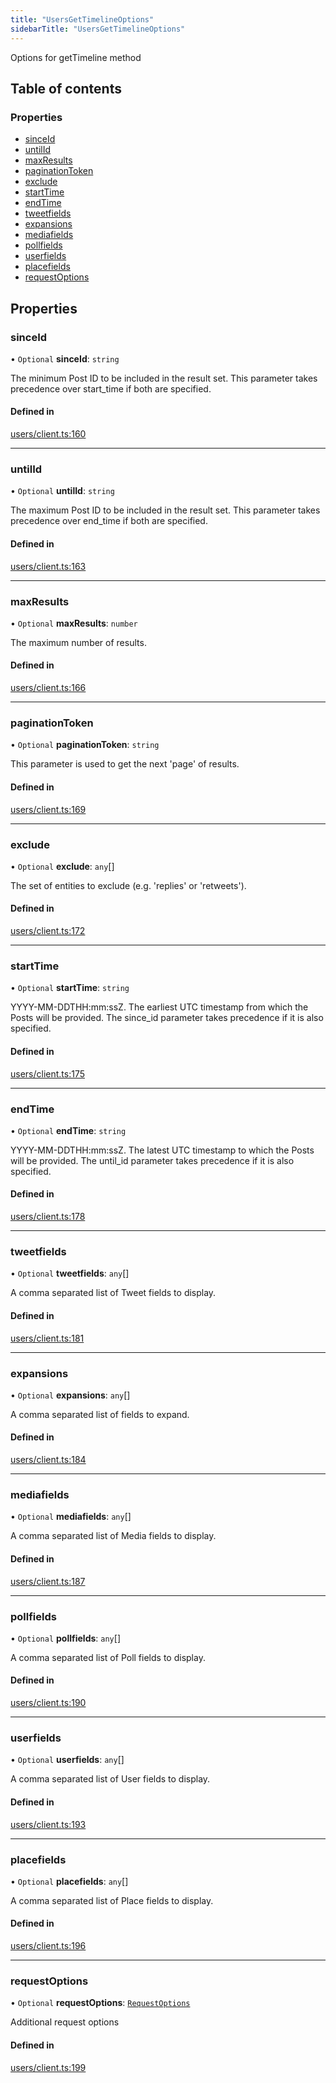```yaml
---
title: "UsersGetTimelineOptions"
sidebarTitle: "UsersGetTimelineOptions"
---
```


Options for getTimeline method

## Table of contents

### Properties

- [sinceId](/xdks/typescript/reference/interfaces/UsersGetTimelineOptions#sinceid)
- [untilId](/xdks/typescript/reference/interfaces/UsersGetTimelineOptions#untilid)
- [maxResults](/xdks/typescript/reference/interfaces/UsersGetTimelineOptions#maxresults)
- [paginationToken](/xdks/typescript/reference/interfaces/UsersGetTimelineOptions#paginationtoken)
- [exclude](/xdks/typescript/reference/interfaces/UsersGetTimelineOptions#exclude)
- [startTime](/xdks/typescript/reference/interfaces/UsersGetTimelineOptions#starttime)
- [endTime](/xdks/typescript/reference/interfaces/UsersGetTimelineOptions#endtime)
- [tweetfields](/xdks/typescript/reference/interfaces/UsersGetTimelineOptions#tweetfields)
- [expansions](/xdks/typescript/reference/interfaces/UsersGetTimelineOptions#expansions)
- [mediafields](/xdks/typescript/reference/interfaces/UsersGetTimelineOptions#mediafields)
- [pollfields](/xdks/typescript/reference/interfaces/UsersGetTimelineOptions#pollfields)
- [userfields](/xdks/typescript/reference/interfaces/UsersGetTimelineOptions#userfields)
- [placefields](/xdks/typescript/reference/interfaces/UsersGetTimelineOptions#placefields)
- [requestOptions](/xdks/typescript/reference/interfaces/UsersGetTimelineOptions#requestoptions)

## Properties

### sinceId

• `Optional` **sinceId**: `string`

The minimum Post ID to be included in the result set. This parameter takes precedence over start_time if both are specified.

#### Defined in

[users/client.ts:160](https://github.com/xdevplatform/xdk/blob/298ca9350d035e40e7c8ee0753c50052819a41e2/xdk/typescript/src/users/client.ts#L160)

___

### untilId

• `Optional` **untilId**: `string`

The maximum Post ID to be included in the result set. This parameter takes precedence over end_time if both are specified.

#### Defined in

[users/client.ts:163](https://github.com/xdevplatform/xdk/blob/298ca9350d035e40e7c8ee0753c50052819a41e2/xdk/typescript/src/users/client.ts#L163)

___

### maxResults

• `Optional` **maxResults**: `number`

The maximum number of results.

#### Defined in

[users/client.ts:166](https://github.com/xdevplatform/xdk/blob/298ca9350d035e40e7c8ee0753c50052819a41e2/xdk/typescript/src/users/client.ts#L166)

___

### paginationToken

• `Optional` **paginationToken**: `string`

This parameter is used to get the next 'page' of results.

#### Defined in

[users/client.ts:169](https://github.com/xdevplatform/xdk/blob/298ca9350d035e40e7c8ee0753c50052819a41e2/xdk/typescript/src/users/client.ts#L169)

___

### exclude

• `Optional` **exclude**: `any`[]

The set of entities to exclude (e.g. 'replies' or 'retweets').

#### Defined in

[users/client.ts:172](https://github.com/xdevplatform/xdk/blob/298ca9350d035e40e7c8ee0753c50052819a41e2/xdk/typescript/src/users/client.ts#L172)

___

### startTime

• `Optional` **startTime**: `string`

YYYY-MM-DDTHH:mm:ssZ. The earliest UTC timestamp from which the Posts will be provided. The since_id parameter takes precedence if it is also specified.

#### Defined in

[users/client.ts:175](https://github.com/xdevplatform/xdk/blob/298ca9350d035e40e7c8ee0753c50052819a41e2/xdk/typescript/src/users/client.ts#L175)

___

### endTime

• `Optional` **endTime**: `string`

YYYY-MM-DDTHH:mm:ssZ. The latest UTC timestamp to which the Posts will be provided. The until_id parameter takes precedence if it is also specified.

#### Defined in

[users/client.ts:178](https://github.com/xdevplatform/xdk/blob/298ca9350d035e40e7c8ee0753c50052819a41e2/xdk/typescript/src/users/client.ts#L178)

___

### tweetfields

• `Optional` **tweetfields**: `any`[]

A comma separated list of Tweet fields to display.

#### Defined in

[users/client.ts:181](https://github.com/xdevplatform/xdk/blob/298ca9350d035e40e7c8ee0753c50052819a41e2/xdk/typescript/src/users/client.ts#L181)

___

### expansions

• `Optional` **expansions**: `any`[]

A comma separated list of fields to expand.

#### Defined in

[users/client.ts:184](https://github.com/xdevplatform/xdk/blob/298ca9350d035e40e7c8ee0753c50052819a41e2/xdk/typescript/src/users/client.ts#L184)

___

### mediafields

• `Optional` **mediafields**: `any`[]

A comma separated list of Media fields to display.

#### Defined in

[users/client.ts:187](https://github.com/xdevplatform/xdk/blob/298ca9350d035e40e7c8ee0753c50052819a41e2/xdk/typescript/src/users/client.ts#L187)

___

### pollfields

• `Optional` **pollfields**: `any`[]

A comma separated list of Poll fields to display.

#### Defined in

[users/client.ts:190](https://github.com/xdevplatform/xdk/blob/298ca9350d035e40e7c8ee0753c50052819a41e2/xdk/typescript/src/users/client.ts#L190)

___

### userfields

• `Optional` **userfields**: `any`[]

A comma separated list of User fields to display.

#### Defined in

[users/client.ts:193](https://github.com/xdevplatform/xdk/blob/298ca9350d035e40e7c8ee0753c50052819a41e2/xdk/typescript/src/users/client.ts#L193)

___

### placefields

• `Optional` **placefields**: `any`[]

A comma separated list of Place fields to display.

#### Defined in

[users/client.ts:196](https://github.com/xdevplatform/xdk/blob/298ca9350d035e40e7c8ee0753c50052819a41e2/xdk/typescript/src/users/client.ts#L196)

___

### requestOptions

• `Optional` **requestOptions**: [`RequestOptions`](/xdks/typescript/reference/interfaces/RequestOptions)

Additional request options

#### Defined in

[users/client.ts:199](https://github.com/xdevplatform/xdk/blob/298ca9350d035e40e7c8ee0753c50052819a41e2/xdk/typescript/src/users/client.ts#L199)
